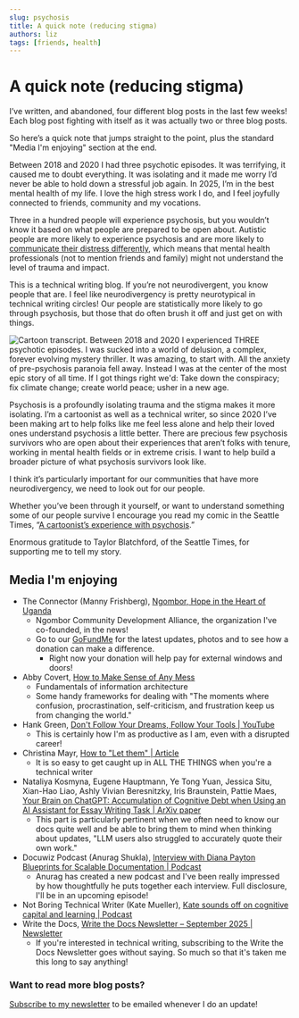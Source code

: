 ```yaml
---
slug: psychosis
title: A quick note (reducing stigma)
authors: liz
tags: [friends, health]
---
```

# A quick note (reducing stigma)

I’ve written, and abandoned, four different blog posts in the last few weeks! Each blog post fighting with itself as it was actually two or three blog posts. 

So here’s a quick note that jumps straight to the point, plus the standard "Media I'm enjoying" section at the end. 

Between 2018 and 2020 I had three psychotic episodes. It was terrifying, it caused me to doubt everything. It was isolating and it made me worry I’d never be able to hold down a stressful job again. In 2025, I’m in the best mental health of my life. I love the high stress work I do, and I feel joyfully connected to friends, community and my vocations.

Three in a hundred people will experience psychosis, but you wouldn’t know it based on what people are prepared to be open about. Autistic people are more likely to experience psychosis and are more likely to [communicate their distress differently](https://www.autistica.org.uk/what-is-autism/psychosis-and-autism), which means that mental health professionals (not to mention friends and family) might not understand the level of trauma and impact.

This is a technical writing blog. If you’re not neurodivergent, you know people that are. I feel like neurodivergency is pretty neurotypical in technical writing circles\! Our people are statistically more likely to go through psychosis, but those that do often brush it off and just get on with things.   

![Cartoon transcript. Between 2018 and 2020 I experienced THREE psychotic episodes. I was sucked into a world of delusion, a complex, forever evolving mystery thriller. It was amazing, to start with. All the anxiety of pre-psychosis paranoia fell away. Instead I was at the center of the most epic story of all time. If I got things right we'd: Take down the conspiracy; fix climate change; create world peace; usher in a new age.](/img/blog/2025-09-madness.png)

<!-- truncate -->

Psychosis is a profoundly isolating trauma and the stigma makes it more isolating. I’m a cartoonist as well as a technical writer, so since 2020 I’ve been making art to help folks like me feel less alone and help their loved ones understand psychosis a little better. There are precious few psychosis survivors who are open about their experiences that aren’t folks with tenure, working in mental health fields or in extreme crisis. I want to help build a broader picture of what psychosis survivors look like. 

I think it’s particularly important for our communities that have more neurodivergency, we need to look out for our people.

Whether you’ve been through it yourself, or want to understand something some of our people survive I encourage you read my comic in the Seattle Times, “[A cartoonist’s experience with psychosis](https://www.seattletimes.com/seattle-news/mental-health/an-cartoonists-experience-with-psychosis-mental-health-perspectives/).” 

Enormous gratitude to Taylor Blatchford, of the Seattle Times, for supporting me to tell my story.

## **Media I'm enjoying**

* The Connector (Manny Frishberg), [Ngombor, Hope in the Heart of Uganda](https://prforpeople.com/news/education/ngombor-hope-heart-uganda)
  * Ngombor Community Development Alliance, the organization I've co-founded, in the news!
  * Go to our [GoFundMe](https://www.gofundme.com/f/support-ngombors-sustainable-future) for the latest updates, photos and to see how a donation can make a difference.
    * Right now your donation will help pay for external windows and doors!
* Abby Covert, [How to Make Sense of Any Mess](https://www.howtomakesenseofanymess.com/)  
  * Fundamentals of information architecture  
  * Some handy frameworks for dealing with "The moments where confusion, procrastination, self-criticism, and frustration keep us from changing the world."  
* Hank Green, [Don't Follow Your Dreams, Follow Your Tools | YouTube](https://youtu.be/f_Rqf-vxBM8?si=UWj8DNKPzSzvkX8E)  
  * This is certainly how I'm as productive as I am, even with a disrupted career\!  
* Christina Mayr, [How to "Let them" | Article](https://medium.com/@christinaemayr/how-to-let-them-2bb612b98898)  
  * It is so easy to get caught up in ALL THE THINGS when you're a technical writer  
* Nataliya Kosmyna, Eugene Hauptmann, Ye Tong Yuan, Jessica Situ, Xian-Hao Liao, Ashly Vivian Beresnitzky, Iris Braunstein, Pattie Maes, [Your Brain on ChatGPT: Accumulation of Cognitive Debt when Using an AI Assistant for Essay Writing Task | ArXiv paper](https://arxiv.org/abs/2506.08872)  
  * This part is particularly pertinent when we often need to know our docs quite well and be able to bring them to mind when thinking about updates, "LLM users also struggled to accurately quote their own work."  
* Docuwiz Podcast (Anurag Shukla), [Interview with Diana Payton Blueprints for Scalable Documentation | Podcast](https://docuwiz.substack.com/p/blueprints-for-scalable-documentation)  
  * Anurag has created a new podcast and I've been really impressed by how thoughtfully he puts together each interview. Full disclosure, I'll be in an upcoming episode\!  
* Not Boring Technical Writer (Kate Mueller), [Kate sounds off on cognitive capital and learning | Podcast](https://thenotboringtechwriter.com/episodes/kate-sounds-off-on-cognitive-capital-and-learning)  
* Write the Docs, [Write the Docs Newsletter – September 2025 | Newsletter](https://www.writethedocs.org/blog/newsletter-september-2025/)  
  * If you're interested in technical writing, subscribing to the Write the Docs Newsletter goes without saying. So much so that it's taken me this long to say anything\!

### **Want to read more blog posts?**

[Subscribe to my newsletter](https://mailchi.mp/520551e04a4d/documentarians-rock) to be emailed whenever I do an update!  
